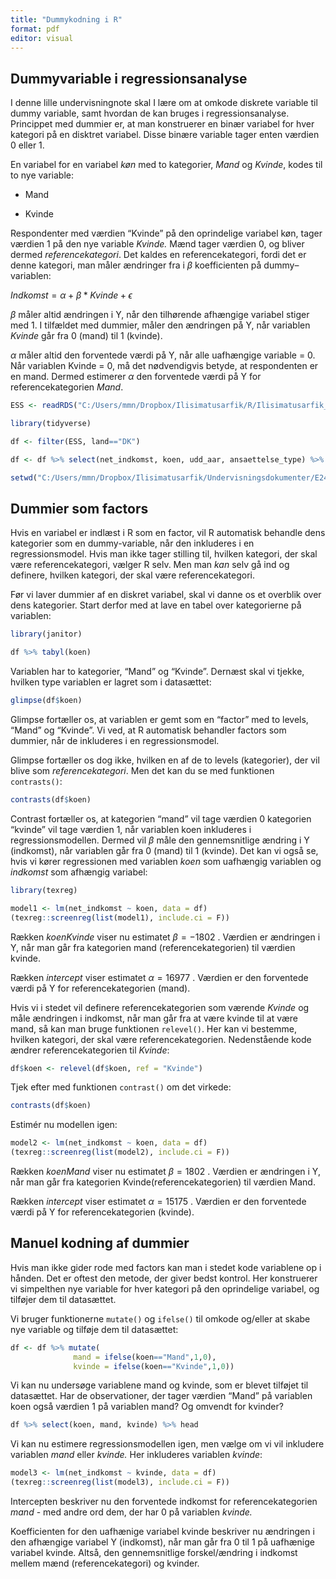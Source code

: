 ```yaml
---
title: "Dummykodning i R"
format: pdf
editor: visual
---
```


## Dummyvariable i regressionsanalyse

I denne lille undervisningnote skal I lære om at omkode diskrete variable til dummy variable, samt hvordan de kan bruges i regressionsanalyse. Princippet med dummier er, at man konstruerer en binær variabel for hver kategori på en disktret variabel. Disse binære variable tager enten værdien 0 eller 1.

En variabel for en variabel *køn* med to kategorier, *Mand* og *Kvinde*, kodes til to nye variable:

-   Mand

-   Kvinde

Respondenter med værdien "Kvinde" på den oprindelige variabel køn, tager værdien 1 på den nye variable *Kvinde.* Mænd tager værdien 0, og bliver dermed *referencekategori*. Det kaldes en referencekategori, fordi det er denne kategori, man måler ændringer fra i $\beta$ koefficienten på dummy–variablen:

$Indkomst = \alpha+\beta*Kvinde+\epsilon$

$\beta$ måler altid ændringen i Y, når den tilhørende afhængige variabel stiger med 1. I tilfældet med dummier, måler den ændringen på Y, når variablen *Kvinde* går fra 0 (mand) til 1 (kvinde).

$\alpha$ måler altid den forventede værdi på Y, når alle uafhængige variable = 0. Når variablen Kvinde = 0, må det nødvendigvis betyde, at respondenten er en mand. Dermed estimerer $\alpha$ den forventede værdi på Y for referencekategorien *Mand*.

```r

ESS <- readRDS("C:/Users/mmn/Dropbox/Ilisimatusarfik/R/Ilisimatusarfik_Statistik_EO_F24/Data/ESS.rds") # Her hentes datasættet. Skriv din egen sti.
```

```r

library(tidyverse)  

df <- filter(ESS, land=="DK") 

df <- df %>% select(net_indkomst, koen, udd_aar, ansaettelse_type) %>% na.omit()

setwd("C:/Users/mmn/Dropbox/Ilisimatusarfik/Undervisningsdokumenter/E24/litteratur")
```

## Dummier som factors

Hvis en variabel er indlæst i R som en factor, vil R automatisk behandle dens kategorier som en dummy-variable, når den inkluderes i en regressionsmodel. Hvis man ikke tager stilling til, hvilken kategori, der skal være referencekategori, vælger R selv. Men man *kan* selv gå ind og definere, hvilken kategori, der skal være referencekategori.

Før vi laver dummier af en diskret variabel, skal vi danne os et overblik over dens kategorier. Start derfor med at lave en tabel over kategorierne på variablen:

```r
library(janitor)

df %>% tabyl(koen)
```

Variablen har to kategorier, "Mand" og "Kvinde". Dernæst skal vi tjekke, hvilken type variablen er lagret som i datasættet:

```r

glimpse(df$koen)

```

Glimpse fortæller os, at variablen er gemt som en "factor" med to levels, "Mand" og "Kvinde". Vi ved, at R automatisk behandler factors som dummier, når de inkluderes i en regressionsmodel.

Glimpse fortæller os dog ikke, hvilken en af de to levels (kategorier), der vil blive som *referencekategori*. Men det kan du se med funktionen `contrasts()`:

```r
contrasts(df$koen)
```

Contrast fortæller os, at kategorien "mand" vil tage værdien 0 kategorien "kvinde" vil tage værdien 1, når variablen koen inkluderes i regressionsmodellen. Dermed vil $\beta$ måle den gennemsnitlige ændring i Y (indkomst), når variablen går fra 0 (mand) til 1 (kvinde). Det kan vi også se, hvis vi kører regressionen med variablen *koen* som uafhængig variablen og *indkomst* som afhængig variabel:

```r
library(texreg)

model1 <- lm(net_indkomst ~ koen, data = df)
(texreg::screenreg(list(model1), include.ci = F))
```

Rækken *koenKvinde* viser nu estimatet $\beta=-1802$ . Værdien er ændringen i Y, når man går fra kategorien mand (referencekategorien) til værdien kvinde.

Rækken *intercept* viser estimatet $\alpha=16977$ . Værdien er den forventede værdi på Y for referencekategorien (mand).

Hvis vi i stedet vil definere referencekategorien som værende *Kvinde* og måle ændringen i indkomst, når man går fra at være kvinde til at være mand, så kan man bruge funktionen `relevel()`. Her kan vi bestemme, hvilken kategori, der skal være referencekategorien. Nedenstående kode ændrer referencekategorien til *Kvinde*:

```r

df$koen <- relevel(df$koen, ref = "Kvinde")
```

Tjek efter med funktionen `contrast()` om det virkede:

```r

contrasts(df$koen)
```

Estimér nu modellen igen:

```r
model2 <- lm(net_indkomst ~ koen, data = df)
(texreg::screenreg(list(model2), include.ci = F))
```

Rækken *koenMand* viser nu estimatet $\beta=1802$ . Værdien er ændringen i Y, når man går fra kategorien Kvinde(referencekategorien) til værdien Mand.

Rækken *intercept* viser estimatet $\alpha=15175$ . Værdien er den forventede værdi på Y for referencekategorien (kvinde).

## Manuel kodning af dummier

Hvis man ikke gider rode med factors kan man i stedet kode variablene op i hånden. Det er oftest den metode, der giver bedst kontrol. Her konstruerer vi simpelthen nye variable for hver kategori på den oprindelige variabel, og tilføjer dem til datasættet.

Vi bruger funktionerne `mutate()` og `ifelse()` til omkode og/eller at skabe nye variable og tilføje dem til datasættet:

```r

df <- df %>% mutate(
              mand = ifelse(koen=="Mand",1,0),
              kvinde = ifelse(koen=="Kvinde",1,0))
```

Vi kan nu undersøge variablene mand og kvinde, som er blevet tilføjet til datasættet. Har de observationer, der tager værdien "Mand" på variablen koen også værdien 1 på variablen mand? Og omvendt for kvinder?

```r
df %>% select(koen, mand, kvinde) %>% head
```

Vi kan nu estimere regressionsmodellen igen, men vælge om vi vil inkludere variablen *mand* eller *kvinde.* Her inkluderes variablen *kvinde*:

```r
model3 <- lm(net_indkomst ~ kvinde, data = df)
(texreg::screenreg(list(model3), include.ci = F))

```

Intercepten beskriver nu den forventede indkomst for referencekategorien *mand* - med andre ord dem, der har 0 på variablen *kvinde.*

Koefficienten for den uafhænige variabel kvinde beskriver nu ændringen i den afhængige variabel Y (indkomst), når man går fra 0 til 1 på uafhænige variabel kvinde. Altså, den gennemsnitlige forskel/ændring i indkomst mellem mænd (referencekategori) og kvinder.
